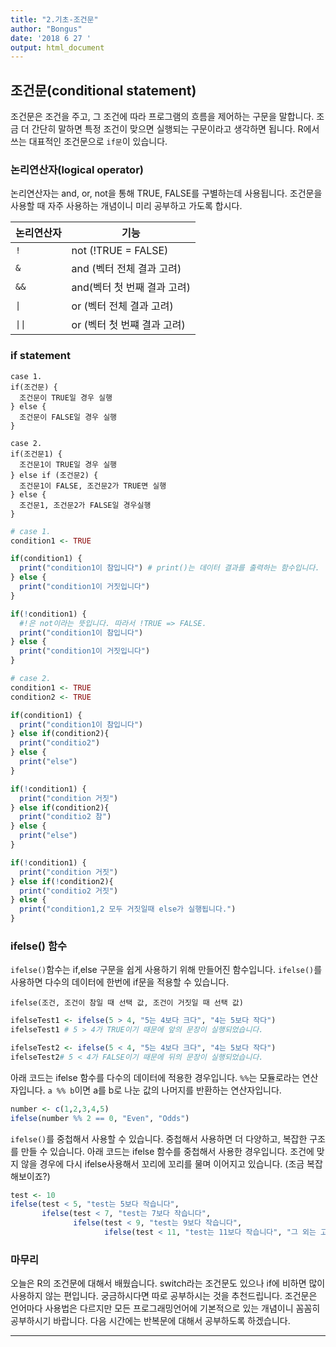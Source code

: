 ```yaml
---
title: "2.기초-조건문"
author: "Bongus"
date: '2018 6 27 '
output: html_document
---
```


## 조건문(conditional statement)
조건문은 조건을 주고, 그 조건에 따라 프로그램의 흐름을 제어하는 구문을 말합니다. 조금 더 간단히 말하면 특정 조건이 맞으면 실행되는 구문이라고 생각하면 됩니다. R에서 쓰는 대표적인 조건문으로 `if문`이 있습니다.

### 논리연산자(logical operator)
논리연산자는 and, or, not을 통해 TRUE, FALSE를 구별하는데 사용됩니다. 조건문을 사용할 때 자주 사용하는 개념이니 미리 공부하고 가도록 합시다.

논리연산자 | 기능
-------|----------
`!` | not (!TRUE = FALSE)
`&` | and (벡터 전체 결과 고려)
`&&` | and(벡터 첫 번째 결과 고려)
`|` | or (벡터 전체 결과 고려)
`||` | or (벡터 첫 번쨰 결과 고려)

### if statement  
```
case 1.
if(조건문) {
  조건문이 TRUE일 경우 실행
} else {
  조건문이 FALSE일 경우 실행
}

case 2.
if(조건문1) {
  조건문1이 TRUE일 경우 실행
} else if (조건문2) {
  조건문1이 FALSE, 조건문2가 TRUE면 실행
} else {
  조건문1, 조건문2가 FALSE일 경우실행
}
```

```R
# case 1.
condition1 <- TRUE

if(condition1) {
  print("condition1이 참입니다") # print()는 데이터 결과를 출력하는 함수입니다. 
} else {
  print("condition1이 거짓입니다")
}

if(!condition1) {
  #!은 not이라는 뜻입니다. 따라서 !TRUE => FALSE.
  print("condition1이 참입니다")
} else {
  print("condition1이 거짓입니다")
}
```
```R
# case 2.
condition1 <- TRUE
condition2 <- TRUE

if(condition1) {
  print("condition1이 참입니다")
} else if(condition2){
  print("conditio2")
} else {
  print("else")
}

if(!condition1) {
  print("condition 거짓")
} else if(condition2){
  print("conditio2 참")
} else {
  print("else")
}

if(!condition1) {
  print("condition 거짓")
} else if(!condition2){
  print("conditio2 거짓")
} else {
  print("condition1,2 모두 거짓일때 else가 실행됩니다.")
}
```

### ifelse() 함수
`ifelse()`함수는 if,else 구문을 쉽게 사용하기 위해 만들어진 함수입니다. `ifelse()`를 사용하면 다수의 데이터에 한번에 if문을 적용할 수 있습니다. 

```
ifelse(조건, 조건이 참일 때 선택 값, 조건이 거짓일 때 선택 값)
```
```R
ifelseTest1 <- ifelse(5 > 4, "5는 4보다 크다", "4는 5보다 작다")
ifelseTest1 # 5 > 4가 TRUE이기 때문에 앞의 문장이 실행되었습니다.

ifelseTest2 <- ifelse(5 < 4, "5는 4보다 크다", "4는 5보다 작다")
ifelseTest2# 5 < 4가 FALSE이기 때문에 뒤의 문장이 실행되었습니다.
```
  아래 코드는 ifelse 함수를 다수의 데이터에 적용한 경우입니다. `%%`는 모듈로라는 연산자입니다. `a %% b`이면 a를 b로 나눈 값의 나머지를 반환하는 연산자입니다. 
```R
number <- c(1,2,3,4,5)
ifelse(number %% 2 == 0, "Even", "Odds")
```
  
`ifelse()`를 중첩해서 사용할 수 있습니다. 중첩해서 사용하면 더 다양하고, 복잡한 구조를 만들 수 있습니다. 아래 코드는 ifelse 함수를 중첩해서 사용한 경우입니다. 조건에 맞지 않을 경우에 다시 ifelse사용해서 꼬리에 꼬리를 물며 이어지고 있습니다. (조금 복잡해보이죠?)
```R
test <- 10
ifelse(test < 5, "test는 5보다 작습니다", 
       ifelse(test < 7, "test는 7보다 작습니다",
              ifelse(test < 9, "test는 9보다 작습니다",
                     ifelse(test < 11, "test는 11보다 작습니다", "그 외는 고려하지 않습니다."))))

```

### 마무리
오늘은 R의 조건문에 대해서 배웠습니다. switch라는 조건문도 있으나 if에 비하면 많이 사용하지 않는 편입니다. 궁금하시다면 따로 공부하시는 것을 추천드립니다. 조건문은 언어마다 사용법은 다르지만 모든 프로그래밍언어에 기본적으로 있는 개념이니 꼼꼼히 공부하시기 바랍니다. 다음 시간에는 반복문에 대해서 공부하도록 하겠습니다.
  
  
  ---


